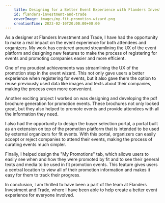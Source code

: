 ```yaml
---
    title: Designing for a Better Event Experience with Flanders Investment and Trade
    id: flanders-investment-and-trade
    coverImage: images/my-fit-promotion-wizard.png
    creationTime: 2023-02-10T20:00:00+00:00
---
```


As a designer at Flanders Investment and Trade, I have had the opportunity to make a real impact on the event experience for both attendees and organizers. My work has centered around streamlining the UX of the event platform and designing new features to make the process of registering for events and promoting companies easier and more efficient.

One of my proudest achievements was streamlining the UX of the promotion step in the event wizard. This not only gave users a better experience when registering for events, but it also gave them the option to reuse previously used data like images and texts about their companies, making the process even more convenient.

Another exciting project I worked on was designing and developing the pdf brochure generation for promotion events. These brochures not only looked great, but they also helped to promote events and provide attendees with all the information they need.

I also had the opportunity to design the buyer selection portal, a portal built as an extension on top of the promotion platform that is intended to be used by external organizers for fit events. With this portal, organizers can easily accept or reject companies to attend their events, making the process of curating events much simpler.

Finally, I helped design the "My Promotions" tab, which allows users to easily see when and how they were promoted by fit and to see their general texts and media to be used in fit promotion events. This feature gives users a central location to view all of their promotion information and makes it easy for them to track their progress.

In conclusion, I am thrilled to have been a part of the team at Flanders Investment and Trade, where I have been able to help create a better event experience for everyone involved.